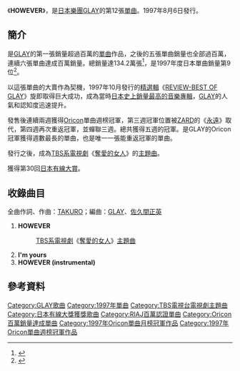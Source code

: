 {{Infobox Single 
| Name           = HOWEVER
| Cover=HOWEVER.jpg
| Artist         = [[GLAY|GLAY]]
| Album          = [[REVIEW-BEST_OF_GLAY|REVIEW-BEST OF GLAY]]
| Released       = 1997年8月6日
| Format         = 8cm [[單曲CD|單曲CD]]
| Recorded       = 
| Genre          = [[J-POP|J-POP]]
| Length         = 
| Label          = [[Polydor|Polydor]]
| Writer         = [[TAKURO|TAKURO]]
| Producer       = GLAY&[[佐久間正英|佐久間正英]]
| Certification  = Million（[[日本唱片協會|日本唱片協會]]）
| Chart position = *週間最高排行第1位（[[Oricon公信榜|Oricon]]）
*1997年9月度月間排行第1位（[[Oricon公信榜|Oricon]]）
*1997年年間排行第9位（[[Oricon公信榜|Oricon]]）
| Last single    = [[口唇_(GLAY單曲)|口唇]] <br />（1997年）
| This single    = '''HOWEVER''' <br />（1997年）
| Next single    = [[誘惑_(GLAY單曲)|誘惑]]<br />（1998年）
}}
《'''HOWEVER'''》，是[[日本|日本]][[樂團|樂團]][[GLAY|GLAY]]的第12張[[單曲|單曲]]。1997年8月6日發行。

==簡介==
是[[GLAY|GLAY]]的第一張銷量超過百萬的[[單曲|單曲]]作品，之後的五張單曲銷量也全部過百萬，連續六張單曲達成百萬銷量。總銷量達134.2萬張<ref>{{Cite web |url=http://www.musictvprogram.com/corner-ranking-single.html |script-title=ja:歴代シングルランキング |access-date=2010-08-21 |archive-url=https://web.archive.org/web/20100827183309/http://www.musictvprogram.com/corner-ranking-single.html |archive-date=2010-08-27 |dead-url=yes }}</ref>，是1997年度日本單曲銷量第9位<ref>{{Cite web |url=http://www.musictvprogram.com/corner-ranking-1997.html |script-title=ja:1997年間シングルランキング TOP100 |access-date=2010-08-21 |archive-url=https://web.archive.org/web/20141225051351/http://www.musictvprogram.com/corner-ranking-1997.html |archive-date=2014-12-25 |dead-url=yes }}</ref>。

以這張單曲的大賣作為契機，1997年10月發行的[[精選輯|精選輯]]《[[REVIEW-BEST_OF_GLAY|REVIEW-BEST OF GLAY]]》旋即取得巨大成功，成為當時[[日本最暢銷專輯列表|日本史上銷量最高的音樂專輯]]，[[GLAY|GLAY]]的人氣和認知度迅速提升。

發售後連續兩週獲得[[Oricon公信榜|Oricon]]單曲週榜冠軍，第三週冠軍位置被[[ZARD|ZARD]]的《[[永遠_(ZARD單曲)|永遠]]》取代，第四週再次重返冠軍，並蟬聯三週。總共獲得五週的冠軍。是GLAY的Oricon冠軍獲得週數最長的單曲，也是唯一一張能重返冠軍的單曲。

發行之後，成為[[TBS電視|TBS系]][[電視劇|電視劇]]《[[奪愛的女人|奪愛的女人]]》的[[主題曲|主題曲]]。

獲得第30回[[日本有線大賞|日本有線大賞]]。

==收錄曲目==
全曲作詞、作曲：[[TAKURO|TAKURO]]；編曲：[[GLAY|GLAY]]、[[佐久間正英|佐久間正英]]
#'''HOWEVER'''
#:[[TBS電視|TBS系]][[電視劇|電視劇]]《[[奪愛的女人|奪愛的女人]]》[[主題曲|主題曲]]
#'''I'm yours'''
#'''HOWEVER (instrumental)'''

==參考資料==
{{reflist}}

{{日本有線大獎}}
{{Oricon單曲月榜冠軍 (1990年代後期)|1997年9月}}

{{DEFAULTSORT:However}}
[[Category:GLAY歌曲|Category:GLAY歌曲]]
[[Category:1997年單曲|Category:1997年單曲]]
[[Category:TBS電視台電視劇主題曲|Category:TBS電視台電視劇主題曲]]
[[Category:日本有線大獎獲獎歌曲|Category:日本有線大獎獲獎歌曲]]
[[Category:RIAJ百萬認證單曲|Category:RIAJ百萬認證單曲]]
[[Category:Oricon百萬銷量達成單曲|Category:Oricon百萬銷量達成單曲]]
[[Category:1997年Oricon單曲月榜冠軍作品|Category:1997年Oricon單曲月榜冠軍作品]]
[[Category:1997年Oricon單曲週榜冠軍作品|Category:1997年Oricon單曲週榜冠軍作品]]
